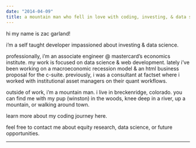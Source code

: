 ```yaml
---
date: "2014-04-09"
title: a mountain man who fell in love with coding, investing, & data science
---
```


<div>

<div style="text-transform: lowercase;">
Hi my name is Zac Garland! 

I'm a self taught developer impassioned about investing & data science.  

Professionally, I'm an associate engineer @ Mastercard's economics institute. my work is focused on data science & web development.
lately i've been working on a macroeconomic recession model & an html business proposal for the c-suite. previously, I was a consultant at FactSet
where I worked with institutional asset managers on their quant workflows.  

Outside of work, I'm a mountain man. I live in Breckenridge, colorado. you can find me with my pup (winston) in the woods, knee deep in a river, up a mountain, or walking around town.

learn more about my coding journey <a>here</a>.

feel free to <a>contact me</a> about equity research, data science, or future opportunities. 

<hr>

</div>


<!-- end -->
</div>
